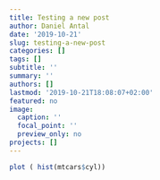 ```yaml
---
title: Testing a new post
author: Daniel Antal
date: '2019-10-21'
slug: testing-a-new-post
categories: []
tags: []
subtitle: ''
summary: ''
authors: []
lastmod: '2019-10-21T18:08:07+02:00'
featured: no
image:
  caption: ''
  focal_point: ''
  preview_only: no
projects: []
---
```



```r
plot ( hist(mtcars$cyl))
```

